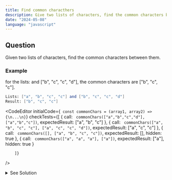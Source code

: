 ```yaml
---
title: Find common characthers 
description: Give two lists of characters, find the common characters between them.
date: "2024-05-08"
language: "javascript"
---
```


## Question
Given two lists of characters, find the common characters between them.
### Example
for the lists:  and ["b", "c", "c", "d"], the common characters are ["b", "c", "c"].

```mathematica
Lists: ["a", "b", "c", "c"] and ["b", "c", "c", "d"]
Result: ["b", "c", "c"]
```

<CodeEditor 
    initialCode={`
const commonChars = (array1, array2) => {\n...\n}`}
    checkTests={[
        {
        call: `
        commonChars(["a","b","c","d"], ["a","b","c"])`,
        expectedResult: ["a", "b", "c"]
        },
        {
        call: `
        commonChars(["a", "b", "c", "c"], ["a", "c", "c", "d"])`,
        expectedResult: ["a", "c", "c"]
        },
        {
        call: `
        commonChars([], ["a", "b", "c", "c"])`,
        expectedResult: [],
        hidden: true
        },
        {
        call: `
        commonChars(["a", "a", "a"], ["a"])`,
        expectedResult: ["a"],
        hidden: true
        }
        
        ]}
/>

<details>
<summary>See Solution</summary>

## Solution

### Basic idea
- We can use a hash map to store the frequency of characters in the first list.
- Then, we can iterate through the second list and check if the character is present in the hash map.
- If the character is present, we can decrement the frequency in the hash map and add the character to the result array.


```js
const commonChars = (array1, array2) => {
    const freqMap = new Map();
    const result = [];

    for (const char of array1) {
        freqMap.set(char, (freqMap.get(char) || 0) + 1);
    }

    for (const char of array2) {
        if (freqMap.has(char) && freqMap.get(char) > 0) {
            result.push(char);
            freqMap.set(char, freqMap.get(char) - 1);
        }
    }

    return result;
};
```

### Algorithm Detailed Explanation
1. Create a hash map to store the frequency of characters in the first list.
2. Iterate through the first list and populate the hash map with the frequency of each character.
3. Iterate through the second list and check if the character is present in the hash map and has a frequency greater than 0.
4. If the character is present and has a frequency greater than 0, add the character to the result array and decrement the frequency in the hash map.
5. Return the result array containing the common characters between the two lists.

## Complexity Analysis
The time complexity of this solution is O(n), where n is the total number of characters in both lists.

</details>


